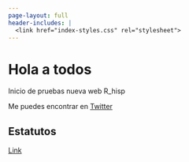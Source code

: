 ```yaml
---
page-layout: full
header-includes: |
  <link href="index-styles.css" rel="stylesheet">
---
```



# Hola a todos

Inicio de pruebas nueva web R_hisp


Me puedes encontrar en 
[Twitter](https://twitter.com/R_Hisp) 



## Estatutos

[Link](doc_comunidad/Estatutos-R-es_v2.pdf)
